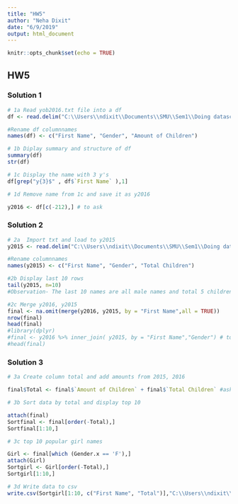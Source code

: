 ```yaml
---
title: "HW5"
author: "Neha Dixit"
date: "6/9/2019"
output: html_document
---
```


```r
knitr::opts_chunk$set(echo = TRUE)
```

## HW5

### Solution 1

```r
# 1a Read yob2016.txt file into a df
df <- read.delim("C:\\Users\\ndixit\\Documents\\SMU\\Sem1\\Doing datascience\\WK5\\HW5\\yob2016.txt", header = FALSE , sep = ";")

#Rename df columnnames
names(df) <- c("First Name", "Gender", "Amount of Children")

# 1b Diplay summary and structure of df
summary(df)
str(df)

# 1c Display the name with 3 y's
df[grep("y{3}$" , df$`First Name` ),1]

# 1d Remove name from 1c and save it as y2016

y2016 <- df[c(-212),] # to ask

```

### Solution 2

```r
# 2a  Import txt and load to y2015
y2015 <- read.delim("C:\\Users\\ndixit\\Documents\\SMU\\Sem1\\Doing datascience\\WK5\\HW5\\yob2015.txt", header = FALSE , sep = ",")

#Rename columnnames
names(y2015) <- c("First Name", "Gender", "Total Children")

#2b Display last 10 rows
tail(y2015, n=10)
#Observation- The last 10 names are all male names and total 5 children have them

#2c Merge y2016, y2015
final <- na.omit(merge(y2016, y2015, by = "First Name",all = TRUE))
nrow(final)
head(final)
#library(dplyr)
#final <- y2016 %>% inner_join( y2015, by = "First Name","Gender") # to ask 
#head(final)

```
### Solution 3

```r
# 3a Create column total and add amounts from 2015, 2016

final$Total <- final$`Amount of Children` + final$`Total Children` #ask how many people given popular name

# 3b Sort data by total and display top 10

attach(final)
Sortfinal <- final[order(-Total),]
Sortfinal[1:10,]

# 3c top 10 popular girl names

Girl <- final[which (Gender.x == 'F'),]
attach(Girl)
Sortgirl <- Girl[order(-Total),]
Sortgirl[1:10,]

# 3d Write data to csv
write.csv(Sortgirl[1:10, c("First Name", "Total")],"C:\\Users\\ndixit\\Documents\\SMU\\Sem1\\Doing datascience\\WK5\\HW5\\3doutput.csv",row.names=FALSE)

```

